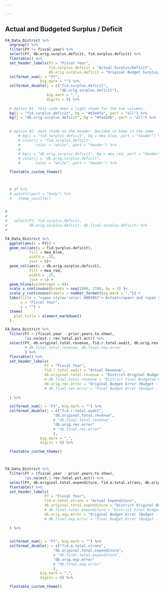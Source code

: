 ```yaml
---

---
```


## Actual and Budgeted Surplus / Deficit

```r


FA_Data_District %>%
  ungroup() %>% 
  filter(FY != fiscal.year) %>% 
  select(FY, db.orig.surplus.deficit, fid.surplus.deficit) %>%
  flextable() %>%
  set_header_labels(FY = "Fiscal Year",
                    fid.surplus.deficit = "Actual Surplus/Deficit",
                    db.orig.surplus.deficit = "Original Budget Surplus/Deficit") %>%
  colformat_num(j = "FY",
                big.mark = "") %>%
  colformat_double(j = c("fid.surplus.deficit",
                         "db.orig.surplus.deficit"),
                   big.mark = ",",
                   digits = 0) %>%
  
  # Option #1. this code does a light shade for the two columns.
  bg(j = "fid.surplus.deficit", bg = "#d1e8fa", part = "all") %>%
  bg(j = "db.orig.surplus.deficit", bg = "#fad1db", part = "all") %>%
  
  
  # option #2. dark shade on the header. Decided to keep it the same
      # bg(j = "fid.surplus.deficit", bg = mea_blue, part = "header") %>%
      # color(j = "fid.surplus.deficit",
      #       color = "white", part = "header") %>%
      # 
      # bg(j = "db.orig.surplus.deficit", bg = mea_red, part = "header") %>%
      # color(j = "db.orig.surplus.deficit",
      #       color = "white", part = "header") %>%

  flextable_custom_theme()



  # df %>%
  # autofit(part = "body") %>%
  #   theme_vanilla()
  


```


```r
# 
# 
#   select(FY, fid.surplus.deficit, 
#          db.orig.surplus.deficit, db.final.surplus.deficit) %>%
# 

FA_Data_District %>%
  ggplot(aes(x = FY)) +
  geom_col(aes(y = fid.surplus.deficit), 
           fill = mea_blue,
           width = .25,
           just = 0)+
  geom_col(aes(y = db.orig.surplus.deficit),
           fill = mea_red,
           width = .25,
           just = 1) +
  geom_hline(yintercept = 0)+
  scale_x_continuous(breaks = seq(1990, 2100, by = 1) )+
  scale_y_continuous(labels = number_format(big.mark = ",")) +
  labs(title = "<span style='color: #003057'> Actual</span> and <span style='color: #C2002F'> Original Budget</span> Surplus/Deficit",
       x = "Fiscal Year",
       y = "") +
  theme(
    plot.title = element_markdown()
  )

```


```r


FA_Data_District %>% 
  filter(FY > (fiscal.year - prior.years.to.show),
         !is.na(est.1.rev.total.pct.act)) %>% 
  select(FY, db.original.total.revenue, fid.r.total.audit, db.orig.rev.error
         # db.final.total.revenue, db.final.rev.error
         ) %>% 
  flextable() %>% 
  set_header_labels(
                  FY = "Fiscal Year",
                  fid.r.total.audit = "Actual Revenue",
                  db.original.total.revenue = "District Original Budgeted Revenue",
                  # db.final.total.revenue = "District Final Budgeted Revenue",
                  db.orig.rev.error = "Original Budget Error (Budget - Actual)"
                  # db.final.rev.error = "Final Budget Error (Budget - Actual)"
                  
  ) %>% 

  colformat_num(j = "FY", big.mark = "") %>%
  colformat_double(j = c("fid.r.total.audit",
                      "db.original.total.revenue", 
                      # "db.final.total.revenue",
                      "db.orig.rev.error"
                      # "db.final.rev.error"
                      ), 
                big.mark = ",",
                digits = 0) %>%

  flextable_custom_theme()




```






```r


FA_Data_District %>% 
  filter(FY > (fiscal.year - prior.years.to.show),
         !is.na(est.1.rev.total.pct.act)) %>% 
  select(FY, db.original.total.expenditure, fid.e.total.xtrans, db.orig.exp.error) %>% 
  flextable() %>% 
  set_header_labels(
                  FY = "Fiscal Year",
                  fid.e.total.xtrans = "Actual Expenditure",
                  db.original.total.expenditure = "District Original Budget Expenditure",
                  # db.final.total.expenditure = "District Final Budget Expenditure",
                  db.orig.exp.error = "Original Budget Error (Budget - Actual)"
                  # db.final.exp.error = "Final Budget Error (Budget - Actual)"
                  
  ) %>% 

  
  colformat_num(j = "FY", big.mark = "") %>%
  colformat_double(j = c("fid.e.total.xtrans",
                      "db.original.total.expenditure", 
                      # "db.final.total.expenditure",
                      "db.orig.exp.error"
                      # "db.final.exp.error"
                      ), 
                big.mark = ",",
                digits = 0) %>%

  flextable_custom_theme()





```
